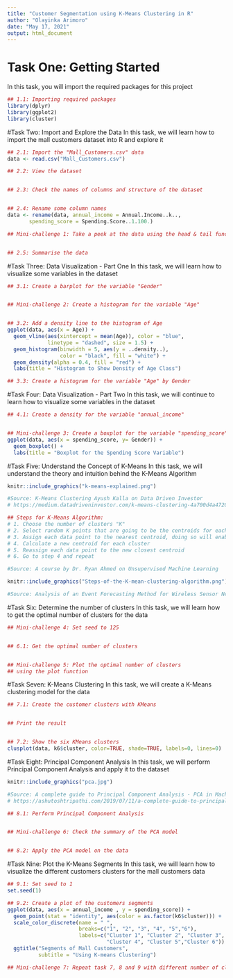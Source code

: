 ---
title: "Customer Segmentation using K-Means Clustering in R"
author: "Olayinka Arimoro"
date: "May 17, 2021"
output: html_document
---

# Task One: Getting Started
In this task, you will import the required
packages for this project
```{r}

## 1.1: Importing required packages
library(dplyr)
library(ggplot2)
library(cluster)

```

#Task Two: Import and Explore the Data
In this task, we will learn how to import
the mall customers dataset into R and explore it
```{r}

## 2.1: Import the "Mall_Customers.csv" data 
data <- read.csv("Mall_Customers.csv")

## 2.2: View the dataset


## 2.3: Check the names of columns and structure of the dataset


## 2.4: Rename some column names
data <- rename(data, annual_income = Annual.Income..k..,
       spending_score = Spending.Score..1.100.)

## Mini-challenge 1: Take a peek at the data using the head & tail function


## 2.5: Summarise the data


```

#Task Three: Data Visualization - Part One
In this task, we will learn how to visualize
some variables in the dataset
```{r}

## 3.1: Create a barplot for the variable "Gender"


## Mini-challenge 2: Create a histogram for the variable "Age"


## 3.2: Add a density line to the histogram of Age
ggplot(data, aes(x = Age)) +
  geom_vline(aes(xintercept = mean(Age)), color = "blue",
             linetype = "dashed", size = 1.5) +
  geom_histogram(binwidth = 5, aes(y = ..density..), 
                 color = "black", fill = "white") +
  geom_density(alpha = 0.4, fill = "red") +
  labs(title = "Histogram to Show Density of Age Class")

## 3.3: Create a histogram for the variable "Age" by Gender


```

#Task Four: Data Visualization - Part Two
In this task, we will continue to learn how to 
visualize some variables in the dataset
```{r}

## 4.1: Create a density for the variable "annual_income"


## Mini-challenge 3: Create a boxplot for the variable "spending_score"
ggplot(data, aes(x = spending_score, y= Gender)) +
  geom_boxplot() +
  labs(title = "Boxplot for the Spending Score Variable")

```

#Task Five: Understand the Concept of K-Means
In this task, we will understand the theory and intuition
behind the K-Means Algorithm

```{r pressure, echo=FALSE, fig.cap="K-Means Intuition", out.width = '100%'}
knitr::include_graphics("k-means-explained.png")

#Source: K-Means Clustering Ayush Kalla on Data Driven Investor
# https://medium.datadriveninvestor.com/k-means-clustering-4a700d4a4720 
```

```{r}
## Steps for K-Means Algorithm:
# 1. Choose the number of clusters "K"
# 2. Select random K points that are going to be the centroids for each cluster
# 3. Assign each data point to the nearest centroid, doing so will enable us to create "K" number of clusters
# 4. Calculate a new centroid for each cluster
# 5. Reassign each data point to the new closest centroid
# 6. Go to step 4 and repeat

#Source: A course by Dr. Ryan Ahmed on Unsupervised Machine Learning
```

```{r pressure, echo=FALSE, fig.cap="Steps for K-Means Algorithm", out.width = '100%'}
knitr::include_graphics("Steps-of-the-K-mean-clustering-algorithm.png")

#Source: Analysis of an Event Forecasting Method for Wireless Sensor Networks by Andras Kalmar et al.
```

#Task Six: Determine the number of clusters
In this task, we will learn how to get the optimal
number of clusters for the data
```{r}

## Mini-challenge 4: Set seed to 125


## 6.1: Get the optimal number of clusters


## Mini-challenge 5: Plot the optimal number of clusters 
## using the plot function


```

#Task Seven: K-Means Clustering
In this task, we will create a K-Means clustering model
for the data
```{r}

## 7.1: Create the customer clusters with KMeans


## Print the result


## 7.2: Show the six KMeans clusters
clusplot(data, k6$cluster, color=TRUE, shade=TRUE, labels=0, lines=0)

```

#Task Eight: Principal Component Analysis
In this task, we will perform Principal Component Analysis
and apply it to the dataset

```{r pressure, echo=FALSE, fig.cap="PCA-explained", out.width = '100%'}
knitr::include_graphics("pca.jpg")

#Source: A complete guide to Principal Component Analysis - PCA in Machine Learning
# https://ashutoshtripathi.com/2019/07/11/a-complete-guide-to-principal-component-analysis-pca-in-machine-learning/
```

```{r}

## 8.1: Perform Principal Component Analysis


## Mini-challenge 6: Check the summary of the PCA model


## 8.2: Apply the PCA model on the data


```

#Task Nine: Plot the K-Means Segments
In this task, we will learn how to visualize the
different customers clusters for the mall customers data
```{r}

## 9.1: Set seed to 1
set.seed(1)

## 9.2: Create a plot of the customers segments
ggplot(data, aes(x = annual_income , y = spending_score)) + 
  geom_point(stat = "identity", aes(color = as.factor(k6$cluster))) +
  scale_color_discrete(name = " ", 
                       breaks=c("1", "2", "3", "4", "5","6"),
                       labels=c("Cluster 1", "Cluster 2", "Cluster 3", 
                                "Cluster 4", "Cluster 5","Cluster 6")) +
  ggtitle("Segments of Mall Customers", 
          subtitle = "Using K-means Clustering")

## Mini-challenge 7: Repeat task 7, 8 and 9 with different number of clusters
```
